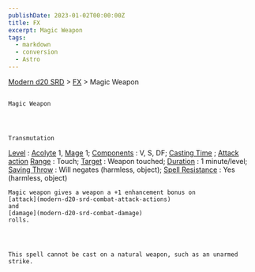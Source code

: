 ```yaml
---
publishDate: 2023-01-02T00:00:00Z
title: FX
excerpt: Magic Weapon
tags:
  - markdown
  - conversion
  - Astro
---
```


[Modern d20 SRD](/#modernD20) >
[FX](modern-d20-srd-fx-index) > Magic Weapon

##

    Magic Weapon




    Transmutation

[Level](modern-d20-srd-fx-level)
:
[Acolyte](modern-d20-srd-classes-advanced-acolyte)
1,
[Mage](modern-d20-srd-classes-advanced-mage)
1;
[Components](modern-d20-srd-fx-components)
: V, S, DF;
[Casting Time](modern-d20-srd-fx-casting-time)
;
[Attack action](modern-d20-srd-combat-attack-actions)
[Range](modern-d20-srd-fx-range)
: Touch;
[Target](modern-d20-srd-fx-target)
: Weapon touched;
[Duration](modern-d20-srd-fx-duration)
: 1 minute/level;
[Saving Throw](modern-d20-srd-basics-saving-throws)
: Will negates (harmless, object);
[Spell Resistance](modern-d20-srd-special-abilities-spell-resistance)
: Yes (harmless, object)

    Magic weapon gives a weapon a +1 enhancement bonus on
    [attack](modern-d20-srd-combat-attack-actions)
    and
    [damage](modern-d20-srd-combat-damage)
    rolls.




    This spell cannot be cast on a natural weapon, such as an unarmed strike.
